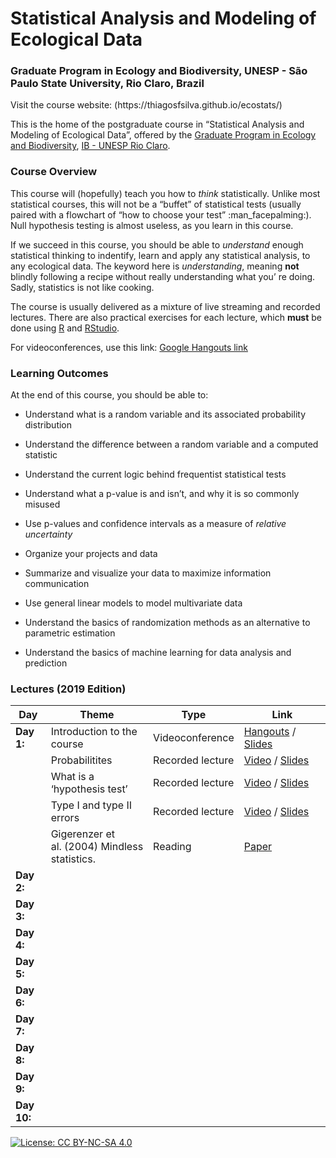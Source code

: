 # Statistical Analysis and Modeling of Ecological Data
### Graduate Program in Ecology and Biodiversity, UNESP - São Paulo State University, Rio Claro, Brazil

Visit the course website: (https://thiagosfsilva.github.io/ecostats/)

This is the home of the postgraduate course in "Statistical Analysis and Modeling of Ecological Data", offered by the [Graduate Program in Ecology and Biodiversity](http://ib.rc.unesp.br/#!/departamentos/ecologia/pos-graduacao-em-ecologia-e-biodiversidade/), [IB - UNESP Rio Claro](http://ib.rc.unesp.br/). 

### Course Overview

This course will (hopefully) teach you how to *think* statistically. Unlike most statistical courses, this will not be a "buffet" of statistical tests (usually paired with a flowchart of "how to choose your test" :man_facepalming:). Null hypothesis testing is almost useless, as you learn in this course.

If we succeed in this course, you should be able to *understand* enough statistical thinking to indentify, learn and apply any statistical analysis, to any ecological data. The keyword here is *understanding*, meaning **not** blindly following a recipe without really understanding what you' re doing. Sadly, statistics is not like cooking.

The course is usually delivered as a mixture of live streaming and recorded lectures. There are also practical exercises for each lecture, which **must** be done using [R](https://www.r-project.org/) and [RStudio](https://www.rstudio.com/).

For videoconferences, use this link:
[Google Hangouts link](meet.google.com/dss-wnog-vsa)

### Learning Outcomes

At the end of this course, you should be able to:

- Understand what is a random variable and its associated probability distribution

- Understand the difference between a random variable and a computed statistic

- Understand the current logic behind frequentist statistical tests

- Understand what a p-value is and isn't, and why it is so commonly misused

- Use p-values and confidence intervals as a measure of *relative uncertainty*

- Organize your projects and data

- Summarize and visualize your data to maximize information communication

- Use general linear models to model multivariate data

- Understand the basics of randomization methods as an alternative to parametric estimation

- Understand the basics of machine learning for data analysis and prediction


### Lectures (2019 Edition)

|   Day     |    Theme                       | Type            | Link                      |
|-----------|--------------------------------|-----------------|---------------------------|  
|**Day 1:** |   Introduction to the course   | Videoconference | [Hangouts](meet.google.com/dss-wnog-vsa) / [Slides]('/lectures/Lecture_1_intro/Lecture_1_intro.html')|
|           | Probabilitites                 | Recorded lecture| [Video]() / [Slides]()    |
|           | What is a 'hypothesis test'   | Recorded lecture| [Video]() / [Slides]()    |
|           | Type I and type II errors      | Recorded lecture| [Video]() / [Slides]()    |
|           | Gigerenzer et al. (2004) Mindless statistics. | Reading         | [Paper]('/readings/lecture_1/GG_Mindless_2004,pdf')  |
|**Day 2:**| | | |
|**Day 3:**| | | |
|**Day 4:**| | | |
|**Day 5:**| | | |
|**Day 6:**| | | |
|**Day 7:**| | | |
|**Day 8:**| | | |
|**Day 9:**| | | |
|**Day 10:**| | | |



[![License: CC BY-NC-SA 4.0](https://img.shields.io/badge/License-CC%20BY--NC--SA%204.0-lightgrey.svg)](https://creativecommons.org/licenses/by-nc-sa/4.0/)
